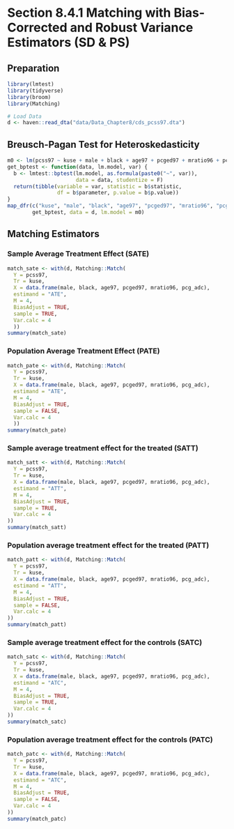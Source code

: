 # Section 8.4.1 Matching with Bias-Corrected and Robust Variance Estimators (SD & PS)

## Preparation

```r
library(lmtest)
library(tidyverse)
library(broom)
library(Matching)

# Load Data
d <- haven::read_dta("data/Data_Chapter8/cds_pcss97.dta")
```

## Breusch-Pagan Test for Heteroskedasticity

```r
m0 <- lm(pcss97 ~ kuse + male + black + age97 + pcged97 + mratio96 + pcg_adc, data = d)
get_bptest <- function(data, lm.model, var) {
  b <- lmtest::bptest(lm.model, as.formula(paste0("~", var)), 
                      data = data, studentize = F)
  return(tibble(variable = var, statistic = b$statistic, 
                df = b$parameter, p.value = b$p.value))
}
map_dfr(c("kuse", "male", "black", "age97", "pcged97", "mratio96", "pcg_adc"), 
        get_bptest, data = d, lm.model = m0)
```

## Matching Estimators

### Sample Average Treatment Effect (SATE)

```r
match_sate <- with(d, Matching::Match(
  Y = pcss97,
  Tr = kuse,
  X = data.frame(male, black, age97, pcged97, mratio96, pcg_adc),
  estimand = "ATE",
  M = 4,
  BiasAdjust = TRUE,
  sample = TRUE,
  Var.calc = 4
  ))
summary(match_sate)
```

### Population Average Treatment Effect (PATE)

```r
match_pate <- with(d, Matching::Match(
  Y = pcss97,
  Tr = kuse,
  X = data.frame(male, black, age97, pcged97, mratio96, pcg_adc),
  estimand = "ATE",
  M = 4,
  BiasAdjust = TRUE,
  sample = FALSE,
  Var.calc = 4
  ))
summary(match_pate)
```

### Sample average treatment effect for the treated (SATT)

```r
match_satt <- with(d, Matching::Match(
  Y = pcss97,
  Tr = kuse,
  X = data.frame(male, black, age97, pcged97, mratio96, pcg_adc),
  estimand = "ATT",
  M = 4,
  BiasAdjust = TRUE,
  sample = TRUE,
  Var.calc = 4
))
summary(match_satt)
```

### Population average treatment effect for the treated (PATT)

```r
match_patt <- with(d, Matching::Match(
  Y = pcss97,
  Tr = kuse,
  X = data.frame(male, black, age97, pcged97, mratio96, pcg_adc),
  estimand = "ATT",
  M = 4,
  BiasAdjust = TRUE,
  sample = FALSE,
  Var.calc = 4
))
summary(match_patt)
```

### Sample average treatment effect for the controls (SATC)

```r
match_satc <- with(d, Matching::Match(
  Y = pcss97,
  Tr = kuse,
  X = data.frame(male, black, age97, pcged97, mratio96, pcg_adc),
  estimand = "ATC",
  M = 4,
  BiasAdjust = TRUE,
  sample = TRUE,
  Var.calc = 4
))
summary(match_satc)
```

### Population average treatment effect for the controls (PATC)

```r
match_patc <- with(d, Matching::Match(
  Y = pcss97,
  Tr = kuse,
  X = data.frame(male, black, age97, pcged97, mratio96, pcg_adc),
  estimand = "ATC",
  M = 4,
  BiasAdjust = TRUE,
  sample = FALSE,
  Var.calc = 4
))
summary(match_patc)
```
